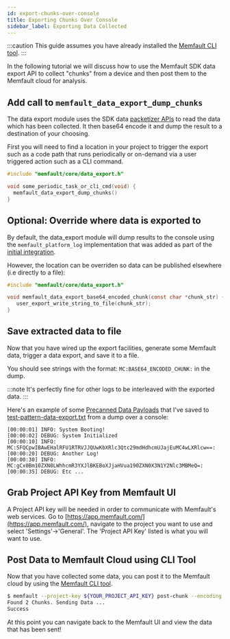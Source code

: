 ```yaml
---
id: export-chunks-over-console
title: Exporting Chunks Over Console
sidebar_label: Exporting Data Collected
---
```


:::caution
This guide assumes you have already installed the
[Memfault CLI tool](/docs/ci/install-memfault-cli).
:::

In the following tutorial we will discuss how to use the Memfault SDK data
export API to collect "chunks" from a device and then post them to the Memfault
cloud for analysis.

## Add call to `memfault_data_export_dump_chunks`

The data export module uses the SDK data
[packetizer APIs](https://mflt.io/data-to-cloud) to read the data which has been
collected. It then base64 encode it and dump the result to a destination of your
choosing.

First you will need to find a location in your project to trigger the export
such as a code path that runs periodically or on-demand via a user triggered
action such as a CLI command.

```c
#include "memfault/core/data_export.h"

void some_periodic_task_or_cli_cmd(void) {
  memfault_data_export_dump_chunks()
}
```

## Optional: Override where data is exported to

By default, the data_export module will dump results to the console using the
`memfault_platform_log` implementation that was added as part of the
[initial integration](/docs/embedded/introduction#getting-started).

However, the location can be overriden so data can be published elsewhere (i.e
directly to a file):

```c
#include "memfault/core/data_export.h"

void memfault_data_export_base64_encoded_chunk(const char *chunk_str) {
   user_export_write_string_to_file(chunk_str);
}
```

## Save extracted data to file

Now that you have wired up the export facilities, generate some Memfault data,
trigger a data export, and save it to a file.

You should see strings with the format: `MC:BASE64_ENCODED_CHUNK:` in the dump.

:::note
It's perfectly fine for other logs to be interleaved with the exported data.
:::

Here's an example of some
[Precanned Data Payloads](/docs/embedded/test-patterns-for-chunks-endpoint) that
I've saved to
[test-pattern-data-export.txt](/downloads/docs/test-patterns-for-chunks-endpoint/test-pattern-data-export.txt)
from a dump over a console:

```
[00:00:01] INFO: System Booting!
[00:00:02] DEBUG: System Initialized
[00:00:10] INFO: MC:SFQCpwIBAwEHalRFU1RTRVJJQUwKbXRlc3Qtc29mdHdhcmUJajEuMC4wLXRlcw==:
[00:00:20] DEBUG: Another Log!
[00:00:30] INFO: MC:gCx0Bm10ZXN0LWhhcmR3YXJlBKEBoXJjaHVua190ZXN0X3N1Y2Nlc3MBMeQ=:
[00:00:35] DEBUG: Etc ...
```

## Grab Project API Key from Memfault UI

A Project API key will be needed in order to communicate with Memfault's web
services. Go to [https://app.memfault.com/](https://app.memfault.com/), navigate
to the project you want to use and select 'Settings'→'General'. The 'Project API
Key' listed is what you will want to use.

## Post Data to Memfault Cloud using CLI Tool

Now that you have collected some data, you can post it to the Memfault cloud by
using the [Memfault CLI tool](/docs/ci/install-memfault-cli).

```bash
$ memfault --project-key ${YOUR_PROJECT_API_KEY} post-chunk --encoding sdk_data_export test-pattern-data-export.txt
Found 2 Chunks. Sending Data ...
Success
```

At this point you can navigate back to the Memfault UI and view the data that
has been sent!
